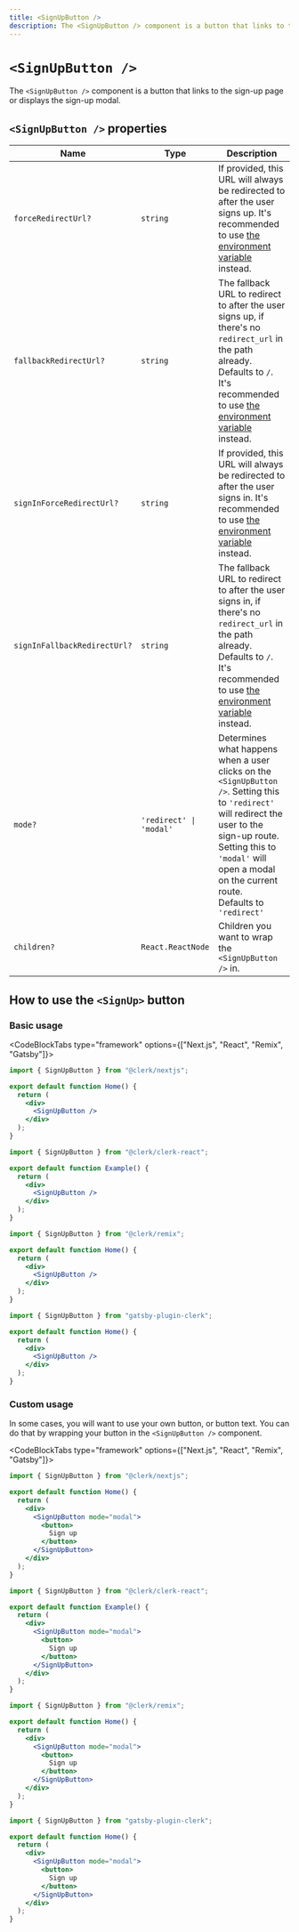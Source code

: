 ```yaml
---
title: <SignUpButton />
description: The <SignUpButton /> component is a button that links to the sign-up page or displays the sign-up modal.
---
```


# `<SignUpButton />`

The `<SignUpButton />` component is a button that links to the sign-up page or displays the sign-up modal.

## `<SignUpButton />` properties

| Name | Type | Description |
| - | - | - |
| `forceRedirectUrl?` | `string` | If provided, this URL will always be redirected to after the user signs up. It's recommended to use [the environment variable](/docs/deployments/clerk-environment-variables#sign-in-and-sign-up-redirects) instead. |
| `fallbackRedirectUrl?` | `string` | The fallback URL to redirect to after the user signs up, if there's no `redirect_url` in the path already. Defaults to `/`. It's recommended to use [the environment variable](/docs/deployments/clerk-environment-variables#sign-in-and-sign-up-redirects) instead. |
| `signInForceRedirectUrl?` | `string` | If provided, this URL will always be redirected to after the user signs in. It's recommended to use [the environment variable](/docs/deployments/clerk-environment-variables#sign-in-and-sign-up-redirects) instead. |
| `signInFallbackRedirectUrl?` | `string` | The fallback URL to redirect to after the user signs in, if there's no `redirect_url` in the path already. Defaults to `/`. It's recommended to use [the environment variable](/docs/deployments/clerk-environment-variables#sign-in-and-sign-up-redirects) instead. |
| `mode?` | `'redirect' \| 'modal'` | Determines what happens when a user clicks on the `<SignUpButton />`. Setting this to `'redirect'` will redirect the user to the sign-up route. Setting this to `'modal'` will open a modal on the current route.<br />Defaults to `'redirect'` |
| `children?` | `React.ReactNode` | Children you want to wrap the `<SignUpButton />` in. |

## How to use the `<SignUp>` button

### Basic usage

<CodeBlockTabs type="framework" options={["Next.js", "React", "Remix", "Gatsby"]}>
  ```jsx {{ prettier: false, filename: 'pages/index.js' }}
  import { SignUpButton } from "@clerk/nextjs";

  export default function Home() {
    return (
      <div>
        <SignUpButton />
      </div>
    );
  }
  ```

  ```jsx {{ prettier: false, filename: 'example.js' }}
  import { SignUpButton } from "@clerk/clerk-react";

  export default function Example() {
    return (
      <div>
        <SignUpButton />
      </div>
    );
  }
  ```

  ```jsx {{ prettier: false, filename: 'pages/index.js' }}
  import { SignUpButton } from "@clerk/remix";

  export default function Home() {
    return (
      <div>
        <SignUpButton />
      </div>
    );
  }
  ```

  ```jsx {{ prettier: false, filename: 'pages/index.js' }}
  import { SignUpButton } from "gatsby-plugin-clerk";

  export default function Home() {
    return (
      <div>
        <SignUpButton />
      </div>
    );
  }
  ```
</CodeBlockTabs>

### Custom usage

In some cases, you will want to use your own button, or button text. You can do that by wrapping your button in the `<SignUpButton />` component.

<CodeBlockTabs type="framework" options={["Next.js", "React", "Remix", "Gatsby"]}>
  ```jsx {{ prettier: false, filename: 'pages/index.js' }}
  import { SignUpButton } from "@clerk/nextjs";

  export default function Home() {
    return (
      <div>
        <SignUpButton mode="modal">
          <button>
            Sign up
          </button>
        </SignUpButton>
      </div>
    );
  }
  ```

  ```jsx {{ prettier: false, filename: 'example.js' }}
  import { SignUpButton } from "@clerk/clerk-react";

  export default function Example() {
    return (
      <div>
        <SignUpButton mode="modal">
          <button>
            Sign up
          </button>
        </SignUpButton>
      </div>
    );
  }
  ```

  ```jsx {{ prettier: false, filename: 'pages/index.js' }}
  import { SignUpButton } from "@clerk/remix";

  export default function Home() {
    return (
      <div>
        <SignUpButton mode="modal">
          <button>
            Sign up
          </button>
        </SignUpButton>
      </div>
    );
  }
  ```

  ```jsx {{ prettier: false, filename: 'pages/index.js' }}
  import { SignUpButton } from "gatsby-plugin-clerk";

  export default function Home() {
    return (
      <div>
        <SignUpButton mode="modal">
          <button>
            Sign up
          </button>
        </SignUpButton>
      </div>
    );
  }
  ```
</CodeBlockTabs>
